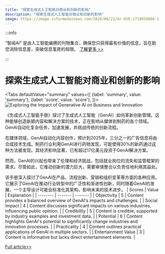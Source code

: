```yaml
---
title: "探索生成式人工智能对商业和创新的影响"
description: "探索生成式人工智能对商业和创新的影响"
image: https://image.informedainews.com/2024/06/21/Ar-QVE-1718958086-1.jpg
---
```



:::info

“智闻AI“ 是由人工智能编撰的刊物集合，确保您只获得最有价值的信息，旨在助您消除信息差，突破信息茧房的局限。  [了解更多 >>](/)

:::

# 探索生成式人工智能对商业和创新的影响


<Tabs
	defaultValue="summary"
	values={[
	{label: 'summary', value: 'summary'},
	{label: 'score', value: 'score'},
]}>
<TabItem value="summary">
<img
  src="https://image.informedainews.com/2024/06/21/Ar-QVE-1718958086-1.jpg"
  alt="Exploring the Impact of Generative AI on Business and Innovation"
/>



《生成式人工智能手册》探讨了生成式人工智能（GenAI）如何革新创新管理。这种能够创造新颖内容和解决方案的技术，正在影响从媒体到制药的各个领域。GenAI自动化复杂任务，加速发展，并挑战传统的创新流程。

在媒体领域，GenAI自动化内容创作，预计到2025年，三分之一的广告信息将由合成技术生成。制药行业利用GenAI进行药物发现，可能使得30%的新药通过这种方法被发现。其经济影响显著，已有超过17亿美元投资于GenAI解决方案。

然而，GenAI的兴起也带来了伦理和经济挑战，包括就业岗位的流失和监管框架的需求。尽管如此，它推动创新的潜力巨大，需要审慎整合以负责任地利用其益处。

该手册深入探讨了GenAI在产品、流程创新、营销和组织变革等方面的各种应用。它展示了GenAI在推动行业转型中的广泛性和渐进性创新，同时随着GenAI的发展，一个主导设计可能会标准化其架构，影响未来的技术进步。
</TabItem>
<TabItem value="score">
	| Scores     | Value   | Explanation |
	| -------- | ------- | ------- |
	| Objectivity  | 5    | Content provides a balanced overview of GenAI's impacts and challenges.    |
	| Social Impact | 4     | Content discusses significant impacts on various industries, influencing public opinion.    |
	| Credibility    | 5    | Content is credible, supported by industry examples and investment data.    |
	| Potential    | 6    | Content highlights GenAI's potential to significantly change industries and innovation processes.    |
	| Practicality    | 4    | Content outlines practical applications of GenAI in multiple sectors.    |
	| Entertainment Value    | 3    | Content is informative but lacks direct entertainment elements.    |
</TabItem>
</Tabs>

[Full article>>](https://www.freecodecamp.org/news/generative-ai-handbook/)
